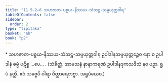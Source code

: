 ```yaml
---
title: "11.5.2–6 သဟဇာတ-ပစ္စယ-နိဿယ-သံသဋ္ဌ-သမ္ပယုတ္တဝါရ"
tableOfContents: false
sidebar:
  order: 2
type: "tipitaka"
basket: "ab"
book: "p2"
---
```



<DynamicBreadcrumb />

<Paragraph type="center" book="p2">
* သဟဇာတ-ပစ္စယ-နိဿယ-သံသဋ္ဌ-သမ္ပယုတ္တဝါရ
</Paragraph>

<Paragraph number="3780" book="p2">
ဥပါဒါနသမ္ပယုတ္တဉ္စေဝ နော စ ဥပါဒါနံ ဓမ္မံ ပဋိစ္စ …ပေ… . (သံခိတ္တံ. အာမသနံ နာနာကရဏံ ဥပါဒါနဒုကသဒိသံ နဝ ပဉှာ. ရူပံ နတ္ထိ. ဧဝံ သဗ္ဗေပိ ဝါရာ ဝိတ္ထာရေတဗ္ဗာ. အရူပံယေဝ.)
</Paragraph>